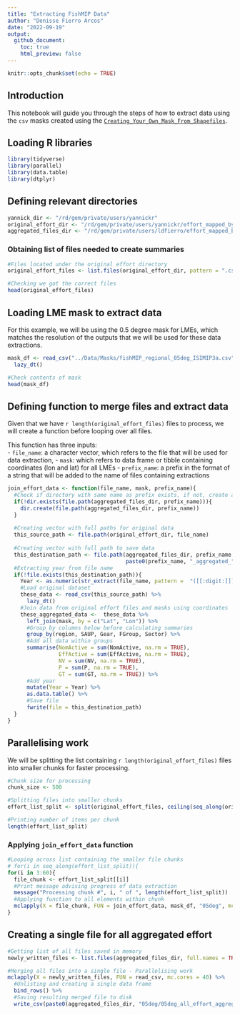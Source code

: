 ```yaml
---
title: "Extracting FishMIP Data"
author: "Denisse Fierro Arcos"
date: "2022-09-19"
output: 
  github_document:
    toc: true
    html_preview: false
---
```


```r
knitr::opts_chunk$set(echo = TRUE)
```


## Introduction

This notebook will guide you through the steps of how to extract data using the `csv` masks created using the [`Creating_Your_Own_Mask_From_Shapefiles`]("Creating_Your_Own_Mask_From_Shapefiles.md").

## Loading R libraries
```r
library(tidyverse)
library(parallel)
library(data.table)
library(dtplyr)
```
## Defining relevant directories
```r
yannick_dir <- "/rd/gem/private/users/yannickr"
original_effort_dir <- "/rd/gem/private/users/yannickr/effort_mapped_bycountry"
aggregated_files_dir <- "/rd/gem/private/users/ldfierro/effort_mapped_by_country_aggregated/"
```

### Obtaining list of files needed to create summaries
```r
#Files located under the original effort directory
original_effort_files <- list.files(original_effort_dir, pattern = ".csv")

#Checking we got the correct files
head(original_effort_files)
```

## Loading LME mask to extract data
For this example, we will be using the 0.5 degree mask for LMEs, which matches the resolution of the outputs that we will be used for these data extractions.
```r
mask_df <- read_csv("../Data/Masks/fishMIP_regional_05deg_ISIMIP3a.csv") %>% 
  lazy_dt()

#Check contents of mask
head(mask_df)
```

## Defining function to merge files and extract data
Given that we have `r length(original_effort_files)` files to process, we will create a function before looping over all files.  
  
This function has three inputs:  
- `file_name`: a character vector, which refers to the file that will be used for data extraction,
- `mask`: which refers to data frame or tibble containing coordinates (lon and lat) for all LMEs
- `prefix_name`: a prefix in the format of a string that will be added to the name of files containing extractions

```r
join_effort_data <- function(file_name, mask, prefix_name){
  #Check if directory with same name as prefix exists, if not, create a new folder
  if(!dir.exists(file.path(aggregated_files_dir, prefix_name))){
    dir.create(file.path(aggregated_files_dir, prefix_name))
  }
  
  #Creating vector with full paths for original data
  this_source_path <- file.path(original_effort_dir, file_name)
  
  #Creating vector with full path to save data
  this_destination_path <- file.path(aggregated_files_dir, prefix_name, 
                                     paste0(prefix_name, "_aggregated_", file_name))
  #Extracting year from file name
  if(!file.exists(this_destination_path)){
    Year <- as.numeric(str_extract(file_name, pattern =  "([[:digit:]])+"))
    #Load original dataset
    these_data <- read_csv(this_source_path) %>% 
      lazy_dt()
    #Join data from original effort files and masks using coordinates
    these_aggregated_data <-  these_data %>%
      left_join(mask, by = c("Lat", "Lon")) %>%
      #Group by columns below before calculating summaries
      group_by(region, SAUP, Gear, FGroup, Sector) %>%
      #Add all data within groups
      summarise(NomActive = sum(NomActive, na.rm = TRUE),
                EffActive = sum(EffActive, na.rm = TRUE),
                NV = sum(NV, na.rm = TRUE),
                P = sum(P, na.rm = TRUE),
                GT = sum(GT, na.rm = TRUE)) %>%
      #Add year 
      mutate(Year = Year) %>%
      as.data.table() %>% 
      #Save file
      fwrite(file = this_destination_path)
  }
}
```

## Parallelising work
We will be splitting the list containing `r length(original_effort_files)` files into smaller chunks for faster processing.

```r
#Chunk size for processing
chunk_size <- 500

#Splitting files into smaller chunks
effort_list_split <- split(original_effort_files, ceiling(seq_along(original_effort_files)/chunk_size))

#Printing number of items per chunk
length(effort_list_split)
```

### Applying `join_effort_data` function

```r
#Looping across list containing the smaller file chunks
# for(i in seq_along(effort_list_split)){
for(i in 3:60){
  file_chunk <- effort_list_split[[i]]
  #Print message advising progress of data extraction
  message("Processing chunk #", i, " of ", length(effort_list_split))
  #Applying function to all elements within chunk
  mclapply(X = file_chunk, FUN = join_effort_data, mask_df, "05deg", mc.cores = 40)
}
```

## Creating a single file for all aggregated effort
```r
#Getting list of all files saved in memory
newly_written_files <- list.files(aggregated_files_dir, full.names = TRUE, recursive = T)

#Merging all files into a single file - Parallelising work
mclapply(X = newly_written_files, FUN = read_csv, mc.cores = 40) %>% 
  #Unlisting and creating a single data frame
  bind_rows() %>%
  #Saving resulting merged file to disk
  write_csv(paste0(aggregated_files_dir, "05deg/05deg_all_effort_aggregated.csv", sep = "/"))
```

